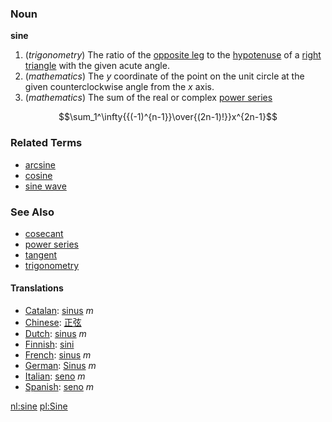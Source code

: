 ===Noun===
'''sine'''

# (''trigonometry'') The ratio of the [[opposite leg]] to the [[hypotenuse]] of a [[right triangle]] with the given acute angle.
# (''mathematics'') The ''y'' coordinate of the point on the unit circle at the given counterclockwise angle from the ''x'' axis.
# (''mathematics'') The sum of the real or complex [[power series]]
::<math>\sum_1^\infty{{(-1)^{n-1}}\over{(2n-1)!}}x^{2n-1}</math>

===Related Terms===
*[[arcsine]]
*[[cosine]]
*[[sine wave]]

===See Also===
*[[cosecant]]
*[[power series]]
*[[tangent]]
*[[trigonometry]]

====Translations====
*[[Catalan]]: [[sinus]] ''m''
*[[Chinese]]: [[正弦]]
*[[Dutch]]: [[sinus]] ''m''
*[[Finnish]]: [[sini]]
*[[French]]: [[sinus]] ''m''
*[[German]]: [[Sinus]] ''m''
*[[Italian]]: [[seno]] ''m''
*[[Spanish]]: [[seno]] ''m''

[[nl:sine]]
[[pl:Sine]]